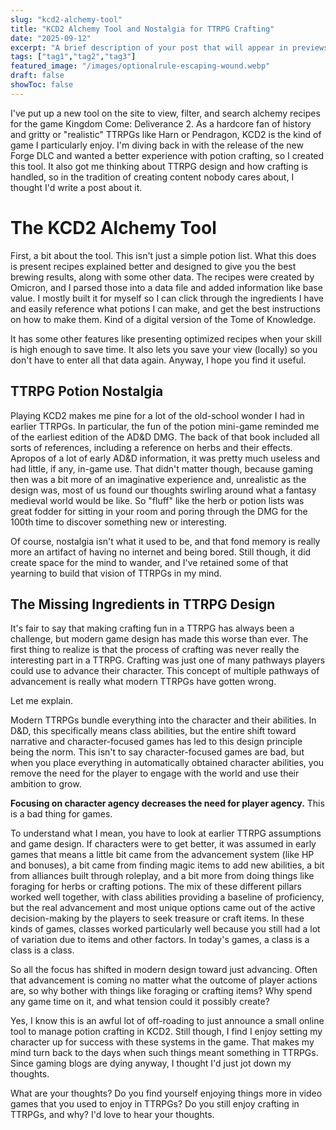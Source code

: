 ```yaml
---
slug: "kcd2-alchemy-tool"
title: "KCD2 Alchemy Tool and Nostalgia for TTRPG Crafting"
date: "2025-09-12"
excerpt: "A brief description of your post that will appear in previews and summaries."
tags: ["tag1","tag2","tag3"]
featured_image: "/images/optionalrule-escaping-wound.webp"
draft: false
showToc: false
---
```

I've put up a new tool on the site to view, filter, and search alchemy recipes for the game Kingdom Come: Deliverance 2. As a hardcore fan of history and gritty or "realistic" TTRPGs like Harn or Pendragon, KCD2 is the kind of game I particularly enjoy. I'm diving back in with the release of the new Forge DLC and wanted a better experience with potion crafting, so I created this tool. It also got me thinking about TTRPG design and how crafting is handled, so in the tradition of creating content nobody cares about, I thought I'd write a post about it.

# The KCD2 Alchemy Tool

First, a bit about the tool. This isn't just a simple potion list. What this does is present recipes explained better and designed to give you the best brewing results, along with some other data. The recipes were created by Omicron, and I parsed those into a data file and added information like base value. I mostly built it for myself so I can click through the ingredients I have and easily reference what potions I can make, and get the best instructions on how to make them. Kind of a digital version of the Tome of Knowledge.

It has some other features like presenting optimized recipes when your skill is high enough to save time. It also lets you save your view (locally) so you don't have to enter all that data again. Anyway, I hope you find it useful.

## TTRPG Potion Nostalgia

Playing KCD2 makes me pine for a lot of the old-school wonder I had in earlier TTRPGs. In particular, the fun of the potion mini-game reminded me of the earliest edition of the AD&D DMG. The back of that book included all sorts of references, including a reference on herbs and their effects. Apropos of a lot of early AD&D information, it was pretty much useless and had little, if any, in-game use. That didn't matter though, because gaming then was a bit more of an imaginative experience and, unrealistic as the design was, most of us found our thoughts swirling around what a fantasy medieval world would be like. So "fluff" like the herb or potion lists was great fodder for sitting in your room and poring through the DMG for the 100th time to discover something new or interesting.

Of course, nostalgia isn't what it used to be, and that fond memory is really more an artifact of having no internet and being bored. Still though, it did create space for the mind to wander, and I've retained some of that yearning to build that vision of TTRPGs in my mind.

## The Missing Ingredients in TTRPG Design

It's fair to say that making crafting fun in a TTRPG has always been a challenge, but modern game design has made this worse than ever. The first thing to realize is that the process of crafting was never really the interesting part in a TTRPG. Crafting was just one of many pathways players could use to advance their character. This concept of multiple pathways of advancement is really what modern TTRPGs have gotten wrong.

Let me explain.

Modern TTRPGs bundle everything into the character and their abilities. In D&D, this specifically means class abilities, but the entire shift toward narrative and character-focused games has led to this design principle being the norm. This isn't to say character-focused games are bad, but when you place everything in automatically obtained character abilities, you remove the need for the player to engage with the world and use their ambition to grow.

**Focusing on character agency decreases the need for player agency.** This is a bad thing for games.

To understand what I mean, you have to look at earlier TTRPG assumptions and game design. If characters were to get better, it was assumed in early games that means a little bit came from the advancement system (like HP and bonuses), a bit came from finding magic items to add new abilities, a bit from alliances built through roleplay, and a bit more from doing things like foraging for herbs or crafting potions. The mix of these different pillars worked well together, with class abilities providing a baseline of proficiency, but the real advancement and most unique options came out of the active decision-making by the players to seek treasure or craft items. In these kinds of games, classes worked particularly well because you still had a lot of variation due to items and other factors. In today's games, a class is a class is a class.

So all the focus has shifted in modern design toward just advancing. Often that advancement is coming no matter what the outcome of player actions are, so why bother with things like foraging or crafting items? Why spend any game time on it, and what tension could it possibly create?

Yes, I know this is an awful lot of off-roading to just announce a small online tool to manage potion crafting in KCD2. Still though, I find I enjoy setting my character up for success with these systems in the game. That makes my mind turn back to the days when such things meant something in TTRPGs. Since gaming blogs are dying anyway, I thought I'd just jot down my thoughts.

What are your thoughts? Do you find yourself enjoying things more in video games that you used to enjoy in TTRPGs? Do you still enjoy crafting in TTRPGs, and why? I'd love to hear your thoughts.